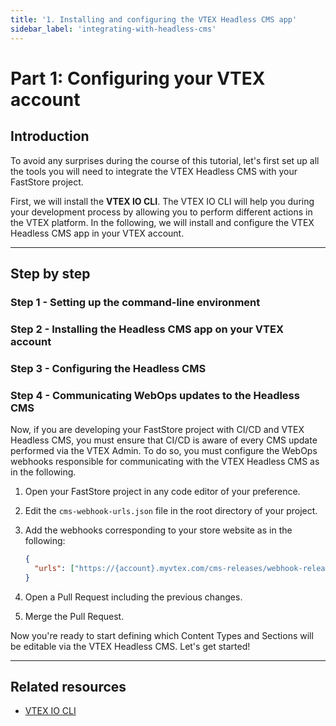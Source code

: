 ```yaml
---
title: '1. Installing and configuring the VTEX Headless CMS app'
sidebar_label: 'integrating-with-headless-cms'
---
```



# Part 1: Configuring your VTEX account

## Introduction

To avoid any surprises during the course of this tutorial, let's first set up all the tools you will need to integrate the VTEX Headless CMS with your FastStore project.

First, we will install the **VTEX IO CLI**. The VTEX IO CLI will help you during your development process by allowing you to perform different actions in the VTEX platform. In the following, we will install and configure the VTEX Headless CMS app in your VTEX account.

---

## Step by step

### Step 1 - Setting up the command-line environment


### Step 2 - Installing the Headless CMS app on your VTEX account



### Step 3 - Configuring the Headless CMS



### Step 4 - Communicating WebOps updates to the Headless CMS

Now, if you are developing your FastStore project with CI/CD and VTEX Headless CMS, you must ensure that CI/CD is aware of every CMS update performed via the VTEX Admin. To do so, you must configure the WebOps webhooks responsible for communicating with the VTEX Headless CMS as in the following.

1. Open your FastStore project in any code editor of your preference.
2.  Edit the `cms-webhook-urls.json` file in the root directory of your project.
3. Add the webhooks corresponding to your store website as in the following:

   ```json title="cms-webhook-urls.json"
   {
     "urls": ["https://{account}.myvtex.com/cms-releases/webhook-releases"]
   }
   ```

4. Open a Pull Request including the previous changes.
5. Merge the Pull Request.

Now you're ready to start defining which Content Types and Sections will be editable via the VTEX Headless CMS. Let's get started!

---

## Related resources

- [VTEX IO CLI](https://developers.vtex.com/vtex-developer-docs/docs/vtex-io-documentation-vtex-io-cli-installation-and-command-reference)